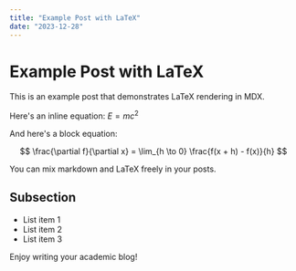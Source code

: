 ```yaml
---
title: "Example Post with LaTeX"
date: "2023-12-28"
---
```


# Example Post with LaTeX

This is an example post that demonstrates LaTeX rendering in MDX.

Here's an inline equation: $E = mc^2$

And here's a block equation:

$$
\frac{\partial f}{\partial x} = \lim_{h \to 0} \frac{f(x + h) - f(x)}{h}
$$

You can mix markdown and LaTeX freely in your posts.

## Subsection

- List item 1
- List item 2
- List item 3

Enjoy writing your academic blog!

